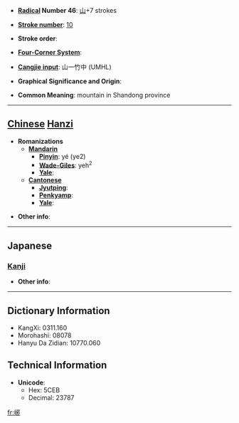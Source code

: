 * '''[[Wiktionary:Chinese radical index| Radical]] Number 46''': [[Wiktionary:Chinese radical index 山|山]]+7 strokes

* '''[[Wiktionary:Chinese total strokes index|Stroke number]]''': [[Wiktionary:Chinese total strokes index 10|10]]

* '''Stroke order''': 

* '''[[Wiktionary:Chinese four corner index|Four-Corner System]]''': 

* '''[[Wiktionary:Chinese Cangjie index|Cangjie input]]''': 山一竹中 (UMHL)

* '''Graphical Significance and Origin''': 

* '''Common Meaning''': mountain in Shandong province

----

== [[Chinese]] [[Hanzi]] ==

* '''Romanizations'''
** '''[[Mandarin]]'''
*** '''[[Pinyin]]''': yé (ye2)
*** '''[[Wade-Giles]]''': yeh<sup>2</sup>
*** '''[[Yale]]''': 
** '''[[Cantonese]]'''
*** '''[[Jyutping]]''':
*** '''[[Penkyamp]]''': 
*** '''[[Yale]]''': 

* '''Other info''': 

----

==Japanese==
===[[Kanji]]===
{{kanji|on readings=[[や]] (ya), [[しゃ]] (sha), [[じゃ]] (ja)
|kun readings=
}}

* '''Other info''':  

----

== Dictionary Information ==

* KangXi: 0311.160
* Morohashi: 08078
* Hanyu Da Zidian: 10770.060

== Technical Information ==

* '''Unicode''':
** Hex: 5CEB
** Decimal: 23787

[[fr:峫]]